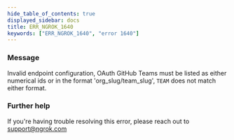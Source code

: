 ```yaml
---
hide_table_of_contents: true
displayed_sidebar: docs
title: ERR_NGROK_1640
keywords: ["ERR_NGROK_1640", "error 1640"]
---
```


### Message

Invalid endpoint configuration, OAuth GitHub Teams must be listed as either numerical ids or in the format 'org_slug/team_slug', `TEAM` does not match either format.

### Further help

If you're having trouble resolving this error, please reach out to [support@ngrok.com](mailto:support@ngrok.com?subject=Help%20with%20ERR_NGROK_1640)
